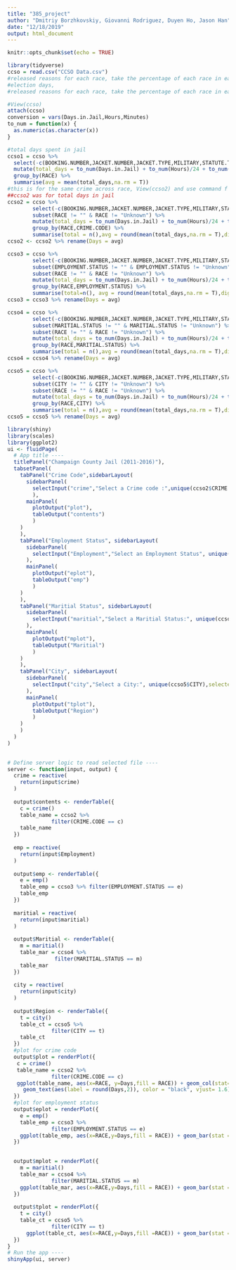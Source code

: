 ```yaml
---
title: "385_project"
author: "Dmitriy Borzhkovskiy, Giovanni Rodriguez, Duyen Ho, Jason Han"
date: "12/18/2019"
output: html_document
---
```



```r
knitr::opts_chunk$set(echo = TRUE)
```

```r
library(tidyverse)
ccso = read.csv("CCSO Data.csv")
#released reasons for each race, take the percentage of each race in each major category
#election days,
#released reasons for each race, take the percentage of each race in each major category

#View(ccso)
attach(ccso)
conversion = vars(Days.in.Jail,Hours,Minutes)
to_num = function(x) {
  as.numeric(as.character(x))
}

#total days spent in jail
ccso1 = ccso %>% 
  select(-c(BOOKING.NUMBER,JACKET.NUMBER,JACKET.TYPE,MILITARY,STATUTE.TYPE,CHARGE.STATUTE)) %>%
  mutate(total_days = to_num(Days.in.Jail) + to_num(Hours)/24 + to_num(Minutes)/1440) %>%
  group_by(RACE) %>%
  summarise(avg = mean(total_days,na.rm = T))
#this is for the same crime across race, View(ccso2) and use command f
##ccso2 was for total days in jail
ccso2 = ccso %>% 
        select(-c(BOOKING.NUMBER,JACKET.NUMBER,JACKET.TYPE,MILITARY,STATUTE.TYPE,CHARGE.STATUTE)) %>%
        subset(RACE != "" & RACE != "Unknown") %>%
        mutate(total_days = to_num(Days.in.Jail) + to_num(Hours)/24 + to_num(Minutes)/1440) %>%
        group_by(RACE,CRIME.CODE) %>%
        summarise(total = n(),avg = round(mean(total_days,na.rm = T),digits = 4)) # a min is .0007 days
ccso2 <- ccso2 %>% rename(Days = avg)

ccso3 = ccso %>% 
        select(-c(BOOKING.NUMBER,JACKET.NUMBER,JACKET.TYPE,MILITARY,STATUTE.TYPE,CHARGE.STATUTE)) %>%
        subset(EMPLOYMENT.STATUS != "" & EMPLOYMENT.STATUS != "Unknown") %>% 
        subset(RACE != "" & RACE != "Unknown") %>%
        mutate(total_days = to_num(Days.in.Jail) + to_num(Hours)/24 + to_num(Minutes)/1440) %>%
        group_by(RACE,EMPLOYMENT.STATUS) %>%
        summarise(total=n(), avg = round(mean(total_days,na.rm = T),digits = 4))
ccso3 = ccso3 %>% rename(Days = avg)

ccso4 = ccso %>% 
        select(-c(BOOKING.NUMBER,JACKET.NUMBER,JACKET.TYPE,MILITARY,STATUTE.TYPE,CHARGE.STATUTE)) %>%
        subset(MARITIAL.STATUS != "" & MARITIAL.STATUS != "Unknown") %>%
        subset(RACE != "" & RACE != "Unknown") %>%
        mutate(total_days = to_num(Days.in.Jail) + to_num(Hours)/24 + to_num(Minutes)/1440) %>%
        group_by(RACE,MARITIAL.STATUS) %>%
        summarise(total = n(),avg = round(mean(total_days,na.rm = T),digits = 4))  # a min is .0007 days 
ccso4 = ccso4 %>% rename(Days = avg)

ccso5 = ccso %>% 
        select(-c(BOOKING.NUMBER,JACKET.NUMBER,JACKET.TYPE,MILITARY,STATUTE.TYPE,CHARGE.STATUTE)) %>%
        subset(CITY != "" & CITY != "Unknown") %>%
        subset(RACE != "" & RACE != "Unknown") %>%
        mutate(total_days = to_num(Days.in.Jail) + to_num(Hours)/24 + to_num(Minutes)/1440) %>%
        group_by(RACE,CITY) %>%
        summarise(total = n(),avg = round(mean(total_days,na.rm = T),digits = 4))  # a min is .0007 days
ccso5 = ccso5 %>% rename(Days = avg)


```


```r
library(shiny)
library(scales)
library(ggplot2)
ui <- fluidPage(
  # App title ----
  titlePanel("Champaign County Jail (2011-2016)"),
  tabsetPanel(               
    tabPanel("Crime Code",sidebarLayout(
      sidebarPanel(
        selectInput("crime","Select a Crime code :",unique(ccso2$CRIME.CODE),selected = "AGGRAVATED ASSAULT")
        ),
      mainPanel(
        plotOutput("plot"),
        tableOutput("contents")
        )
    )
    ),
    tabPanel("Employment Status", sidebarLayout(
      sidebarPanel(
        selectInput("Employment","Select an Employment Status", unique(ccso3$EMPLOYMENT.STATUS),selected = "Student")
      ),
      mainPanel(
        plotOutput("eplot"),
        tableOutput("emp")
        )
    )
    ), 
    tabPanel("Maritial Status", sidebarLayout(
      sidebarPanel(
        selectInput("maritial","Select a Maritial Status:", unique(ccso4$MARITIAL.STATUS),selected = "Single")
      ),
      mainPanel(
        plotOutput("mplot"),
        tableOutput("Maritial")
        )
    )
    ),
    tabPanel("City", sidebarLayout(
      sidebarPanel(
        selectInput("city","Select a City:", unique(ccso5$CITY),selected = "CHAMPAIGN")
      ),
      mainPanel(
        plotOutput("tplot"),
        tableOutput("Region")
        )
    )
    )
  )
)
 

# Define server logic to read selected file ----
server <- function(input, output) {
  crime = reactive(
    return(input$crime)
  )
  
  output$contents <- renderTable({
    c = crime()
    table_name = ccso2 %>% 
              filter(CRIME.CODE == c)
    table_name
  })
  
  emp = reactive(
    return(input$Employment)
  )
  
  output$emp <- renderTable({
    e = emp()
    table_emp = ccso3 %>% filter(EMPLOYMENT.STATUS == e)
    table_emp
  })
  
  maritial = reactive(
    return(input$maritial)
  )
  
  output$Maritial <- renderTable({
    m = maritial()
    table_mar = ccso4 %>% 
               filter(MARITIAL.STATUS == m)
    table_mar
  })
  
  city = reactive(
    return(input$city)
  )
  
  output$Region <- renderTable({
    t = city()
    table_ct = ccso5 %>%
              filter(CITY == t)
    table_ct
  })
  #plot for crime code
  output$plot = renderPlot({
   c = crime()
   table_name = ccso2 %>% 
              filter(CRIME.CODE == c)
   ggplot(table_name, aes(x=RACE, y=Days,fill = RACE)) + geom_col(stat="identity") +
     geom_text(aes(label = round(Days,2)), color = "black", vjust= 1.6) + scale_y_continuous(name = waiver())
  })
  #plot for employment status
  output$eplot = renderPlot({
    e = emp()
    table_emp = ccso3 %>% 
              filter(EMPLOYMENT.STATUS == e)
    ggplot(table_emp, aes(x=RACE,y=Days,fill = RACE)) + geom_bar(stat = "identity") 
  })
  

  output$mplot = renderPlot({
    m = maritial()
    table_mar = ccso4 %>% 
              filter(MARITIAL.STATUS == m)
    ggplot(table_mar, aes(x=RACE,y=Days,fill = RACE)) + geom_bar(stat = "identity") 
  })
  
  output$tplot = renderPlot({
    t = city()
    table_ct = ccso5 %>%
              filter(CITY == t)
      ggplot(table_ct, aes(x=RACE,y=Days,fill =RACE)) + geom_bar(stat = "identity")
  })
}
# Run the app ----
shinyApp(ui, server)
```


